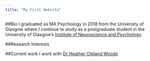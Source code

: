 ```yaml
---
title: "My First Website"
---
```

##Bio
I graduated as MA Psychology in 2018 from the University of Glasgow where I continue to study as a postgraduate student in the University of Glasgow's
[Institute of Neuroscience and Psychology](http://www.gla.ac.uk/researchinstitutes/neurosciencepsychology/).

##Research Interests

##Current work
I work with [Dr Heather Cleland Woods](http://supervisor/website)
